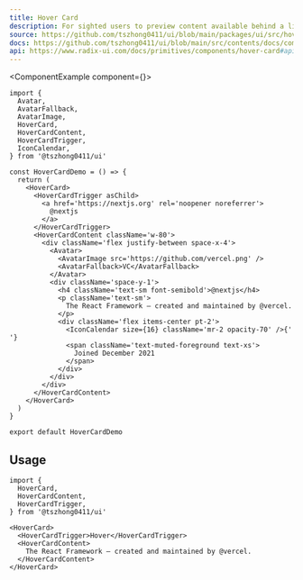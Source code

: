 ```yaml
---
title: Hover Card
description: For sighted users to preview content available behind a link.
source: https://github.com/tszhong0411/ui/blob/main/packages/ui/src/hover-card.tsx
docs: https://github.com/tszhong0411/ui/blob/main/src/contents/docs/components/hover-card.mdx
api: https://www.radix-ui.com/docs/primitives/components/hover-card#api-reference
---
```


<ComponentExample component={<HoverCardDemo />}>
  ```tsx
  import {
    Avatar,
    AvatarFallback,
    AvatarImage,
    HoverCard,
    HoverCardContent,
    HoverCardTrigger,
    IconCalendar,
  } from '@tszhong0411/ui'

  const HoverCardDemo = () => {
    return (
      <HoverCard>
        <HoverCardTrigger asChild>
          <a href='https://nextjs.org' rel='noopener noreferrer'>
            @nextjs
          </a>
        </HoverCardTrigger>
        <HoverCardContent className='w-80'>
          <div className='flex justify-between space-x-4'>
            <Avatar>
              <AvatarImage src='https://github.com/vercel.png' />
              <AvatarFallback>VC</AvatarFallback>
            </Avatar>
            <div className='space-y-1'>
              <h4 className='text-sm font-semibold'>@nextjs</h4>
              <p className='text-sm'>
                The React Framework – created and maintained by @vercel.
              </p>
              <div className='flex items-center pt-2'>
                <IconCalendar size={16} className='mr-2 opacity-70' />{' '}
                <span className='text-muted-foreground text-xs'>
                  Joined December 2021
                </span>
              </div>
            </div>
          </div>
        </HoverCardContent>
      </HoverCard>
    )
  }

  export default HoverCardDemo
  ```
</ComponentExample>

## Usage

```tsx
import {
  HoverCard,
  HoverCardContent,
  HoverCardTrigger,
} from '@tszhong0411/ui'
```

```tsx
<HoverCard>
  <HoverCardTrigger>Hover</HoverCardTrigger>
  <HoverCardContent>
    The React Framework – created and maintained by @vercel.
  </HoverCardContent>
</HoverCard>
```
